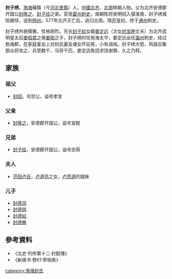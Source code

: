 '''封子绣'''，[[渤海郡|渤海]]蓨縣（今[[河北|河北]][[景縣|景縣]]）人。[[中國|中國]][[北齐|北齐]]、[[北周|北周]]時期人物。父为北齐安德郡开国公[[封隆之|封隆之]]。[[封子绘|封子绘]]之弟。官至[[霍州|霍州]][[刺史|刺史]]。南朝陈将吴明彻入侵淮南，封子绣城陷被俘，送到[[扬州|扬州]]。577年北齐灭亡后，逃归北周。隋[[开皇|开皇]]初，终于[[通州|通州]]刺史。

封子绣外貌儒雅，性格刚烈。兄长[[封子绘|封子绘]]女婿[[娄定远|娄定远]]（次女[[封宝艳|封宝艳]]丈夫）为北齐武明皇太后[[娄昭君|娄昭君]]之弟[[娄昭|娄昭]]之子，封子绣时任勃海太守，娄定远出任[[瀛州|瀛州]]刺史，经过勃海郡，在家庭宴会上对封氏妻及诸女开玩笑，小有调戏。封子绣大怒，鸣鼓召集部众将攻之，兵至数千，马将千匹。娄定远免冠求饶谢罪，久之乃释。

== 家族 ==
{{main|渤海封氏}}

===祖父===
*[[封回|封回]]，司空公，谥号孝宣

===父亲===
*[[封隆之|封隆之]]，安德郡开国公，谥号宣懿

===兄弟===
*[[封子绘|封子绘]]，安德郡开国公，谥号忠简

===夫人===
*[[范阳卢氏|范阳卢氏]]，[[卢道亮|卢道亮]]之女，[[卢思道|卢思道]]的姐妹

===儿子===
*[[封德润|封德润]]
*[[封德舆|封德舆]]
*[[封德如|封德如]]
*[[封德彝|封德彝]]

== 參考資料 ==
*《北史·列传第十二·封懿傳》
*《新唐书·卷61·宰相表》

[[category:渤海封氏|category:渤海封氏]]